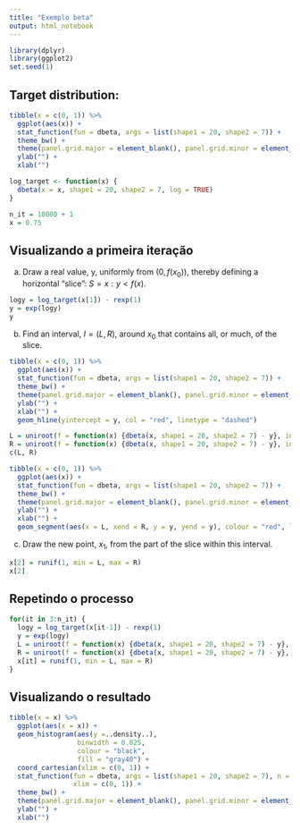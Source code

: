 ```yaml
---
title: "Exemplo beta"
output: html_notebook
---
```


```r
library(dplyr)
library(ggplot2)
set.seed(1)
```

## Target distribution:
```r
tibble(x = c(0, 1)) %>%
  ggplot(aes(x)) + 
  stat_function(fun = dbeta, args = list(shape1 = 20, shape2 = 7)) +
  theme_bw() +
  theme(panel.grid.major = element_blank(), panel.grid.minor = element_blank()) +
  ylab("") +
  xlab("")
```

```r
log_target <- function(x) {
  dbeta(x = x, shape1 = 20, shape2 = 7, log = TRUE)
}

n_it = 10000 + 1
x = 0.75
```

## Visualizando a primeira iteração

(a) Draw a real value, y, uniformly from $(0, f (x_0))$, thereby defining a horizontal “slice”: $S = {x : y < f (x)}$.
```r
logy = log_target(x[1]) - rexp(1)
y = exp(logy)
y
```

(b) Find an interval, $I = (L, R)$, around $x_0$ that contains all, or much, of the slice.
```r
tibble(x = c(0, 1)) %>%
  ggplot(aes(x)) + 
  stat_function(fun = dbeta, args = list(shape1 = 20, shape2 = 7)) +
  theme_bw() +
  theme(panel.grid.major = element_blank(), panel.grid.minor = element_blank()) +
  ylab("") +
  xlab("") +
  geom_hline(yintercept = y, col = "red", linetype = "dashed")
```

```r
L = uniroot(f = function(x) {dbeta(x, shape1 = 20, shape2 = 7) - y}, interval = c(0, x[1]))$root
R = uniroot(f = function(x) {dbeta(x, shape1 = 20, shape2 = 7) - y}, interval = c(x[1], 1))$root
c(L, R)
```

```r
tibble(x = c(0, 1)) %>%
  ggplot(aes(x)) + 
  stat_function(fun = dbeta, args = list(shape1 = 20, shape2 = 7)) +
  theme_bw() +
  theme(panel.grid.major = element_blank(), panel.grid.minor = element_blank()) +
  ylab("") +
  xlab("") +
  geom_segment(aes(x = L, xend = R, y = y, yend = y), colour = "red", linetype = "dashed")
```

(c) Draw the new point, $x_1$, from the part of the slice within this interval.
```r
x[2] = runif(1, min = L, max = R)
x[2]
```

## Repetindo o processo
```r
for(it in 3:n_it) {
  logy = log_target(x[it-1]) - rexp(1)
  y = exp(logy)
  L = uniroot(f = function(x) {dbeta(x, shape1 = 20, shape2 = 7) - y}, interval = c(0, x[it-1]))$root
  R = uniroot(f = function(x) {dbeta(x, shape1 = 20, shape2 = 7) - y}, interval = c(x[it-1], 1))$root
  x[it] = runif(1, min = L, max = R)
}
```

## Visualizando o resultado
```r
tibble(x = x) %>%
  ggplot(aes(x = x)) + 
  geom_histogram(aes(y =..density..),
                 binwidth = 0.025, 
                 colour = "black", 
                 fill = "gray40") +
  coord_cartesian(xlim = c(0, 1)) +
  stat_function(fun = dbeta, args = list(shape1 = 20, shape2 = 7), n = 10^5,
                xlim = c(0, 1)) +
  theme_bw() +
  theme(panel.grid.major = element_blank(), panel.grid.minor = element_blank()) +
  ylab("") +
  xlab("")
```



